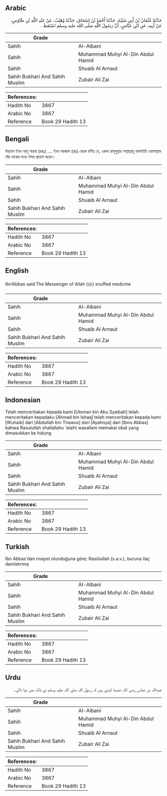 ## Arabic


<div dir="rtl" lang="ar" style={{fontSize:'larger',backgroundColor:'#f8f9fa',padding:20}}>
حَدَّثَنَا عُثْمَانُ بْنُ أَبِي شَيْبَةَ، حَدَّثَنَا أَحْمَدُ بْنُ إِسْحَاقَ، حَدَّثَنَا وُهَيْبٌ، عَنْ عَبْدِ اللَّهِ بْنِ طَاوُسٍ، عَنْ أَبِيهِ، عَنِ ابْنِ عَبَّاسٍ، أَنَّ رَسُولَ اللَّهِ صلى الله عليه وسلم اسْتَعَطَ ‏.‏
</div>
<div style={{backgroundColor:'#f8f9fa',padding:20, marginBottom: 10}}><table> <thead> <tr> <th>Grade</th> <th></th> </tr> </thead> <tbody> <tr><td>Sahih</td><td>Al-Albani</td></tr><tr><td>Sahih</td><td>Muhammad Muhyi Al-Din Abdul Hamid</td></tr><tr><td>Sahih</td><td>Shuaib Al Arnaut</td></tr><tr><td>Sahih Bukhari And Sahih Muslim</td><td>Zubair Ali Zai</td></tr></tbody></table><table> <thead> <tr> <th>References:</th> <th></th> </tr> </thead> <tbody><tr><td>Hadith No</td><td>3867</td></tr><tr><td>Arabic No</td><td>3867</td></tr><tr><td>Reference</td><td>Book 29 Hadith 13</td></tr></tbody></table></div>

## Bengali


<div dir="ltr" lang="bn" style={{fontSize:'larger',backgroundColor:'#f8f9fa',padding:20}}>
উছমান ইবন আবূ শায়বা (রহঃ) .... ইবন আব্বাস (রাঃ) থেকে বর্ণিত যে, একদা রাসূলুল্লাহ সাল্লাল্লাহু আলাইহি ওয়াসাল্লাম তাঁর নাকের মধ্যে ঔষধ প্রয়োগ করেন।
</div>
<div style={{backgroundColor:'#f8f9fa',padding:20, marginBottom: 10}}><table> <thead> <tr> <th>Grade</th> <th></th> </tr> </thead> <tbody> <tr><td>Sahih</td><td>Al-Albani</td></tr><tr><td>Sahih</td><td>Muhammad Muhyi Al-Din Abdul Hamid</td></tr><tr><td>Sahih</td><td>Shuaib Al Arnaut</td></tr><tr><td>Sahih Bukhari And Sahih Muslim</td><td>Zubair Ali Zai</td></tr></tbody></table><table> <thead> <tr> <th>References:</th> <th></th> </tr> </thead> <tbody><tr><td>Hadith No</td><td>3867</td></tr><tr><td>Arabic No</td><td>3867</td></tr><tr><td>Reference</td><td>Book 29 Hadith 13</td></tr></tbody></table></div>

## English


<div dir="ltr" lang="en" style={{fontSize:'larger',backgroundColor:'#f8f9fa',padding:20}}>
Ibn’Abbas said:The Messenger of Allah (ﷺ) snuffed medicine
</div>
<div style={{backgroundColor:'#f8f9fa',padding:20, marginBottom: 10}}><table> <thead> <tr> <th>Grade</th> <th></th> </tr> </thead> <tbody> <tr><td>Sahih</td><td>Al-Albani</td></tr><tr><td>Sahih</td><td>Muhammad Muhyi Al-Din Abdul Hamid</td></tr><tr><td>Sahih</td><td>Shuaib Al Arnaut</td></tr><tr><td>Sahih Bukhari And Sahih Muslim</td><td>Zubair Ali Zai</td></tr></tbody></table><table> <thead> <tr> <th>References:</th> <th></th> </tr> </thead> <tbody><tr><td>Hadith No</td><td>3867</td></tr><tr><td>Arabic No</td><td>3867</td></tr><tr><td>Reference</td><td>Book 29 Hadith 13</td></tr></tbody></table></div>

## Indonesian


<div dir="ltr" lang="id" style={{fontSize:'larger',backgroundColor:'#f8f9fa',padding:20}}>
Telah menceritakan kepada kami [Utsman bin Abu Syaibah] telah menceritakan kepadaku [Ahmad bin Ishaq] telah menceritakan kepada kami [Wuhaib] dari [Abdullah bin Thawus] dari [Ayahnya] dari [Ibnu Abbas] bahwa Rasulullah shallallahu 'alaihi wasallam memakai obat yang dimasukkan ke hidung
</div>
<div style={{backgroundColor:'#f8f9fa',padding:20, marginBottom: 10}}><table> <thead> <tr> <th>Grade</th> <th></th> </tr> </thead> <tbody> <tr><td>Sahih</td><td>Al-Albani</td></tr><tr><td>Sahih</td><td>Muhammad Muhyi Al-Din Abdul Hamid</td></tr><tr><td>Sahih</td><td>Shuaib Al Arnaut</td></tr><tr><td>Sahih Bukhari And Sahih Muslim</td><td>Zubair Ali Zai</td></tr></tbody></table><table> <thead> <tr> <th>References:</th> <th></th> </tr> </thead> <tbody><tr><td>Hadith No</td><td>3867</td></tr><tr><td>Arabic No</td><td>3867</td></tr><tr><td>Reference</td><td>Book 29 Hadith 13</td></tr></tbody></table></div>

## Turkish


<div dir="ltr" lang="tr" style={{fontSize:'larger',backgroundColor:'#f8f9fa',padding:20}}>
İbn Abbas'dan rivayet olunduğuna göre; Rasûlullah (s.a.v.), buruna ilaç damlatırmış
</div>
<div style={{backgroundColor:'#f8f9fa',padding:20, marginBottom: 10}}><table> <thead> <tr> <th>Grade</th> <th></th> </tr> </thead> <tbody> <tr><td>Sahih</td><td>Al-Albani</td></tr><tr><td>Sahih</td><td>Muhammad Muhyi Al-Din Abdul Hamid</td></tr><tr><td>Sahih</td><td>Shuaib Al Arnaut</td></tr><tr><td>Sahih Bukhari And Sahih Muslim</td><td>Zubair Ali Zai</td></tr></tbody></table><table> <thead> <tr> <th>References:</th> <th></th> </tr> </thead> <tbody><tr><td>Hadith No</td><td>3867</td></tr><tr><td>Arabic No</td><td>3867</td></tr><tr><td>Reference</td><td>Book 29 Hadith 13</td></tr></tbody></table></div>

## Urdu


<div dir="rtl" lang="ur" style={{fontSize:'larger',backgroundColor:'#f8f9fa',padding:20}}>
عبداللہ بن عباس رضی اللہ عنہما کہتے ہیں کہ رسول اللہ صلی اللہ علیہ وسلم نے ناک میں دوا ڈالی۔
</div>
<div style={{backgroundColor:'#f8f9fa',padding:20, marginBottom: 10}}><table> <thead> <tr> <th>Grade</th> <th></th> </tr> </thead> <tbody> <tr><td>Sahih</td><td>Al-Albani</td></tr><tr><td>Sahih</td><td>Muhammad Muhyi Al-Din Abdul Hamid</td></tr><tr><td>Sahih</td><td>Shuaib Al Arnaut</td></tr><tr><td>Sahih Bukhari And Sahih Muslim</td><td>Zubair Ali Zai</td></tr></tbody></table><table> <thead> <tr> <th>References:</th> <th></th> </tr> </thead> <tbody><tr><td>Hadith No</td><td>3867</td></tr><tr><td>Arabic No</td><td>3867</td></tr><tr><td>Reference</td><td>Book 29 Hadith 13</td></tr></tbody></table></div>